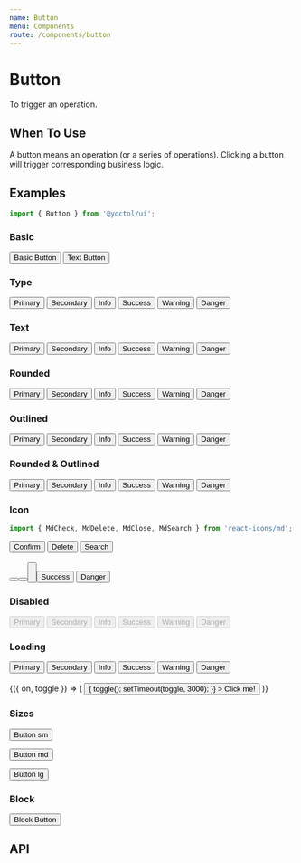 ```yaml
---
name: Button
menu: Components
route: /components/button
---
```





# Button

To trigger an operation.

## When To Use

A button means an operation (or a series of operations). Clicking a button will trigger corresponding business logic.

## Examples

```js
import { Button } from '@yoctol/ui';
```

### Basic

<Playground>
  <Button>Basic Button</Button>
  <Button text ml="2">
    Text Button
  </Button>
</Playground>

### Type

<Playground>
  <Button type="primary">Primary</Button>
  <Button type="secondary" ml="2">
    Secondary
  </Button>
  <Button type="info" ml="2">
    Info
  </Button>
  <Button type="success" ml="2">
    Success
  </Button>
  <Button type="warning" ml="2">
    Warning
  </Button>
  <Button type="danger" ml="2">
    Danger
  </Button>
</Playground>

### Text

<Playground>
  <Button text type="primary">
    Primary
  </Button>
  <Button text type="secondary" ml="2">
    Secondary
  </Button>
  <Button text type="info" ml="2">
    Info
  </Button>
  <Button text type="success" ml="2">
    Success
  </Button>
  <Button text type="warning" ml="2">
    Warning
  </Button>
  <Button text type="danger" ml="2">
    Danger
  </Button>
</Playground>

### Rounded

<Playground>
  <Button type="primary" rounded>
    Primary
  </Button>
  <Button type="secondary" ml="2" rounded>
    Secondary
  </Button>
  <Button type="info" ml="2" rounded>
    Info
  </Button>
  <Button type="success" ml="2" rounded>
    Success
  </Button>
  <Button type="warning" ml="2" rounded>
    Warning
  </Button>
  <Button type="danger" ml="2" rounded>
    Danger
  </Button>
</Playground>

### Outlined

<Playground>
  <Button type="primary" outlined>
    Primary
  </Button>
  <Button type="secondary" ml="2" outlined>
    Secondary
  </Button>
  <Button type="info" ml="2" outlined>
    Info
  </Button>
  <Button type="success" ml="2" outlined>
    Success
  </Button>
  <Button type="warning" ml="2" outlined>
    Warning
  </Button>
  <Button type="danger" ml="2" outlined>
    Danger
  </Button>
</Playground>

### Rounded & Outlined

<Playground>
  <Button type="primary" rounded outlined>
    Primary
  </Button>
  <Button type="secondary" ml="2" rounded outlined>
    Secondary
  </Button>
  <Button type="info" ml="2" rounded outlined>
    Info
  </Button>
  <Button type="success" ml="2" rounded outlined>
    Success
  </Button>
  <Button type="warning" ml="2" rounded outlined>
    Warning
  </Button>
  <Button type="danger" ml="2" rounded outlined>
    Danger
  </Button>
</Playground>

### Icon

```js
import { MdCheck, MdDelete, MdClose, MdSearch } from 'react-icons/md';
```

<Playground>
  <Button type="primary" icon={MdCheck}>
    Confirm
  </Button>
  <Button type="danger" icon={MdDelete} ml="2">
    Delete
  </Button>
  <Button type="info" icon={MdSearch} ml="2">
    Search
  </Button>
  <br />
  <br />
  <Button type="primary" rounded icon={MdSearch} ml="2" />
  <Button type="danger" rounded icon={MdDelete} ml="2" />
  <Button type="info" rounded icon={MdSearch} ml="2" />
  <br />
  <br />
  <Button>
    <Icon type={MdCheck} fill="success" size="20" mr="2" />
    Success
  </Button>
  <Button ml="2">
    <Icon type={MdClose} fill="danger" size="20" mr="2" />
    Danger
  </Button>
</Playground>

### Disabled

<Playground>
  <Button type="primary" disabled>
    Primary
  </Button>
  <Button type="secondary" ml="2" disabled>
    Secondary
  </Button>
  <Button type="info" ml="2" disabled>
    Info
  </Button>
  <Button type="success" ml="2" disabled>
    Success
  </Button>
  <Button type="warning" ml="2" disabled>
    Warning
  </Button>
  <Button type="danger" ml="2" disabled>
    Danger
  </Button>
</Playground>

### Loading

<Playground>
  <Button type="primary" loading>
    Primary
  </Button>
  <Button type="secondary" ml="2" loading>
    Secondary
  </Button>
  <Button type="info" ml="2" loading>
    Info
  </Button>
  <Button type="success" ml="2" loading>
    Success
  </Button>
  <Button type="warning" ml="2" loading>
    Warning
  </Button>
  <Button type="danger" ml="2" loading>
    Danger
  </Button>
  <br />
  <br />
  <Toggle>
    {({ on, toggle }) => (
      <Button
        loading={on}
        onClick={() => {
          toggle();
          setTimeout(toggle, 3000);
        }}
      >
        Click me!
      </Button>
    )}
  </Toggle>
</Playground>

### Sizes

<Playground>
  <Button size="sm">
    Button sm
  </Button>

<Button ml={2}>Button md</Button>

  <Button ml={2} size="lg">
    Button lg
  </Button>
</Playground>

### Block

<Playground>
  <Button block>Block Button</Button>
</Playground>

## API

<PropsTable of={Button} />
